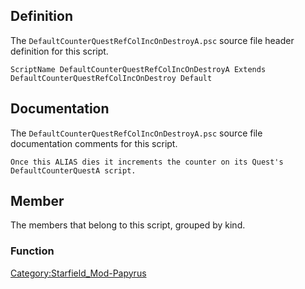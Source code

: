 {{Script_Object_Summary
| title = DefaultCounterQuestRefColIncOnDestroyA
| name = [[SFM:Script-DefaultCounterQuestRefColIncOnDestroyA|DefaultCounterQuestRefColIncOnDestroyA]]
| extends = [[SFM:Script-DefaultCounterQuestRefColIncOnDestroy|DefaultCounterQuestRefColIncOnDestroy]] → [[SFM:Script-RefCollectionAlias|RefCollectionAlias]] → [[SFM:Script-Alias|Alias]] → [[SFM:Script-ScriptObject|ScriptObject]]
| flags = Default
}}


== Definition ==
The <code>DefaultCounterQuestRefColIncOnDestroyA.psc</code> source file header definition for this script.

<source lang="papyrus">
ScriptName DefaultCounterQuestRefColIncOnDestroyA Extends DefaultCounterQuestRefColIncOnDestroy Default
</source>


== Documentation ==
The <code>DefaultCounterQuestRefColIncOnDestroyA.psc</code> source file documentation comments for this script.

<source>
Once this ALIAS dies it increments the counter on its Quest's DefaultCounterQuestA script.
</source>


== Member ==
The members that belong to this script, grouped by kind.

=== Function ===
{{Script_Object_Member_Summary
| title = Increment
| script = [[SFM:Script-DefaultCounterQuestRefColIncOnDestroyA|DefaultCounterQuestRefColIncOnDestroyA]]
| name = [[SFM:Script-DefaultCounterQuestRefColIncOnDestroyA/Increment|Increment]]
| kind = Function
| parameters = ObjectReference akSenderRef
}}


[[Category:Starfield_Mod-Papyrus]]
